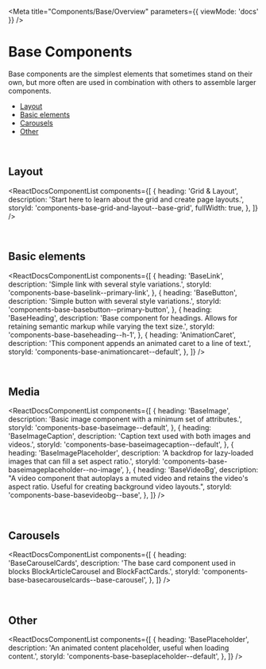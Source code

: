 
<Meta title="Components/Base/Overview" parameters={{ viewMode: 'docs' }} />

# Base Components

Base components are the simplest elements that sometimes stand on their own, but more often are used in combination with others to assemble larger components.

- [Layout](#layout)
- [Basic elements](#basic-elements)
- [Carousels](#carousels)
- [Other](#other)

<br />

## Layout

<ReactDocsComponentList
  components={[
    {
      heading: 'Grid & Layout',
      description:
        'Start here to learn about the grid and create page layouts.',
      storyId: 'components-base-grid-and-layout--base-grid',
      fullWidth: true,
    },
  ]}
/>

<br />

## Basic elements

<ReactDocsComponentList
  components={[
    {
      heading: 'BaseLink',
      description: 'Simple link with several style variations.',
      storyId: 'components-base-baselink--primary-link',
    },
    {
      heading: 'BaseButton',
      description: 'Simple button with several style variations.',
      storyId: 'components-base-basebutton--primary-button',
    },
    {
      heading: 'BaseHeading',
      description:
        'Base component for headings. Allows for retaining semantic markup while varying the text size.',
      storyId: 'components-base-baseheading--h-1',
    },
    {
      heading: 'AnimationCaret',
      description:
        'This component appends an animated caret to a line of text.',
      storyId: 'components-base-animationcaret--default',
    },
  ]}
/>

<br />

## Media

<ReactDocsComponentList
  components={[
    {
      heading: 'BaseImage',
      description: 'Basic image component with a minimum set of attributes.',
      storyId: 'components-base-baseimage--default',
    },
    {
      heading: 'BaseImageCaption',
      description: 'Caption text used with both images and videos.',
      storyId: 'components-base-baseimagecaption--default',
    },
    {
      heading: 'BaseImagePlaceholder',
      description:
        'A backdrop for lazy-loaded images that can fill a set aspect ratio.',
      storyId: 'components-base-baseimageplaceholder--no-image',
    },
    {
      heading: 'BaseVideoBg',
      description:
        "A video component that autoplays a muted video and retains the video's aspect ratio. Useful for creating background video layouts.",
      storyId: 'components-base-basevideobg--base',
    },
  ]}
/>

<br />

## Carousels

<ReactDocsComponentList
  components={[
    {
      heading: 'BaseCarouselCards',
      description:
        'The base card component used in blocks BlockArticleCarousel and BlockFactCards.',
      storyId: 'components-base-basecarouselcards--base-carousel',
    },
  ]}
/>

<br />

## Other

<ReactDocsComponentList
  components={[
    {
      heading: 'BasePlaceholder',
      description:
        'An animated content placeholder, useful when loading content.',
      storyId: 'components-base-baseplaceholder--default',
    },
  ]}
/>
